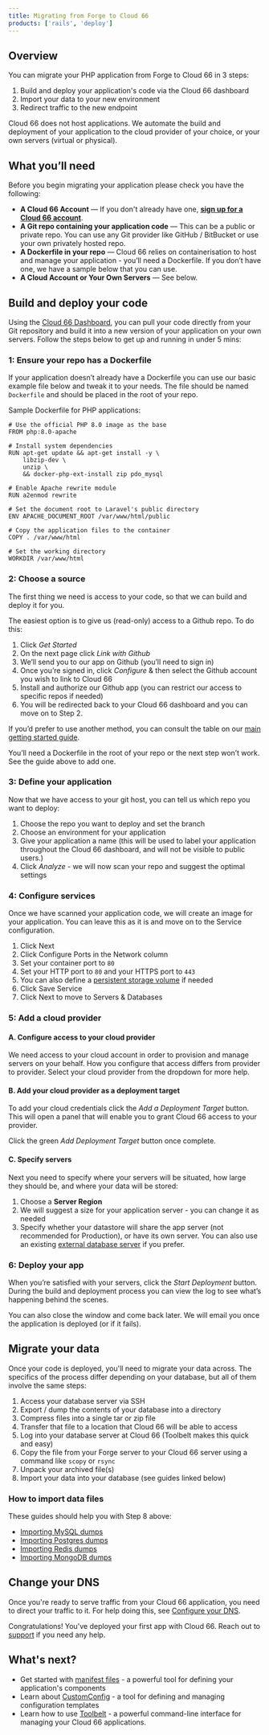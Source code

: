 ```yaml
---
title: Migrating from Forge to Cloud 66
products: ['rails', 'deploy']
---
```




## Overview

You can migrate your PHP application from Forge to Cloud 66 in 3 steps:

1. Build and deploy your application's code via the Cloud 66 dashboard
2. Import your data to your new environment
3. Redirect traffic to the new endpoint

<Callout type="info" title="Cloud 66 does not host apps">
Cloud 66 does not host applications. We automate the build and deployment of your application to the cloud provider of your choice, or your own servers (virtual or physical).
</Callout>


## What you’ll need

Before you begin migrating your application please check you have the following:

- **A Cloud 66 Account** — If you don't already have one, **[sign up for a Cloud 66 account](https://app.cloud66.com/users/sign_up)**.
- **A Git repo containing your application code** — This can be a public or private repo. You can use any Git provider like GitHub / BitBucket or use your own privately hosted repo.
- **A Dockerfile in your repo** — Cloud 66 relies on containerisation to host and manage your application - you’ll need a Dockerfile. If you don’t have one, we have a sample below that you can use.
- **A Cloud Account or Your Own Servers** — See below.

## Build and deploy your code

Using the [Cloud 66 Dashboard](https://app.cloud66.com/dashboard), you can pull your code directly from your Git repository and build it into a new version of your application on your own servers. Follow the steps below to get up and running in under 5 mins: 

### 1: Ensure your repo has a Dockerfile

If your application doesn’t already have a Dockerfile you can use our basic example file below and tweak it to your needs. The file should be named `Dockerfile`  and should be placed in the root of your repo. 

Sample Dockerfile for PHP applications:

```docker
# Use the official PHP 8.0 image as the base
FROM php:8.0-apache

# Install system dependencies
RUN apt-get update && apt-get install -y \
    libzip-dev \
    unzip \
    && docker-php-ext-install zip pdo_mysql

# Enable Apache rewrite module
RUN a2enmod rewrite

# Set the document root to Laravel's public directory
ENV APACHE_DOCUMENT_ROOT /var/www/html/public

# Copy the application files to the container
COPY . /var/www/html

# Set the working directory
WORKDIR /var/www/html

```

### 2: Choose a source

The first thing we need is access to your code, so that we can build and deploy it for you. 

The easiest option is to give us (read-only) access to a Github repo. To do this:

1. Click *Get Started*
2. On the next page click *Link with Github*
3. We’ll send you to our app on Github (you’ll need to sign in)
4. Once you’re signed in, click *Configure* & then select the Github account you wish to link to Cloud 66
5. Install and authorize our Github app (you can restrict our access to specific repos if needed)
6. You will be redirected back to your Cloud 66 dashboard and you can move on to Step 2.

If you’d prefer to use another method, you can consult the table on our [main getting started guide](/:product/:version?/getting-started/deploy-your-first-app#step-1-choose-a-source). 

<Callout type="info" title="Do you have a Dockerfile?">
You’ll need a Dockerfile in the root of your repo or the next step won’t work. See the guide above to add one.
</Callout>

### 3: Define your application

Now that we have access to your git host, you can tell us which repo you want to deploy:

1. Choose the repo you want to deploy and set the branch
2. Choose an environment for your application
3. Give your application a name (this will be used to label your application throughout the Cloud 66 dashboard, and will not be visible to public users.)
4. Click *Analyze* - we will now scan your repo and suggest the optimal settings

### 4: Configure services

Once we have scanned your application code, we will create an image for your application. You can leave this as it is and move on to the Service configuration. 

1. Click Next
2. Click Configure Ports in the Network column 
3. Set your container port to `80`
4. Set your HTTP port to `80` and your HTTPS port to `443`
5. You can also define a [persistent storage volume](/:product/:version?/build-and-config/service-storage) if needed
6. Click Save Service
7. Click Next to move to Servers & Databases

### 5: Add a cloud provider

#### A. Configure access to your cloud provider

We need access to your cloud account in order to provision and manage servers on your behalf. How you configure that access differs from provider to provider. Select your cloud provider from the dropdown for more help.

<CloudProviderOrOwnServerTabsPartial />

#### B. Add your cloud provider as a deployment target

To add your cloud credentials click the *Add a Deployment Target* button. This will open a panel that will enable you to grant Cloud 66 access to your provider.

Click the green *Add Deployment Target* button once complete.

#### C. Specify servers

Next you need to specify where your servers will be situated, how large they should be, and where your data will be stored:

1. Choose a **Server Region**
2. We will suggest a size for your application server - you can change it as needed
3. Specify whether your datastore will share the app server (not recommended for Production), or have its own server. You can also use an existing [external database server](/:product/:version?/databases/database-management#no-database-external) if you prefer.

### 6: Deploy your app

When you’re satisfied with your servers, click the *Start Deployment* button. During the build and deployment process you can view the log to see what’s happening behind the scenes.

You can also close the window and come back later. We will email you once the application is deployed (or if it fails).

## Migrate your data

Once your code is deployed, you'll need to migrate your data across. The specifics of the process differ depending on your database, but all of them involve the same steps:

1. Access your database server via SSH
2. Export / dump the contents of your database into a directory
3. Compress files into a single tar or zip file
4. Transfer that file to a location that Cloud 66 will be able to access
5. Log into your database server at Cloud 66 (Toolbelt makes this quick and easy)
6. Copy the file from your Forge server to your Cloud 66 server using a command like `scopy` or `rsync` 
7. Unpack your archived file(s)
8. Import your data into your database (see guides linked below)

### How to import data files

These guides should help you with Step 8 above:

- [Importing MySQL dumps](https://www.digitalocean.com/community/tutorials/how-to-import-and-export-databases-in-mysql-or-mariadb#step-2-mdash-importing-a-mysql-or-mariadb-database)
- [Importing Postgres dumps](https://gist.github.com/pierrejoubert73/85b3ce8b52e7f6dbce69e2636f68383f)
- [Importing Redis dumps](https://developer.redis.com/guides/import/)
- [Importing MongoDB dumps](https://www.mongodb.com/docs/database-tools/mongorestore/#syntax)

## Change your DNS

Once you're ready to serve traffic from your Cloud 66 application, you need to direct your traffic to it. For help doing this, see [Configure your DNS](https://help.cloud66.com/docs/networking/configure-dns).

Congratulations! You've deployed your first app with Cloud 66. Reach out to [support](https://app.cloud66.com/support_tickets/new) if you need any help.

## What's next?

* Get started with [manifest files](/:product/:version?/manifest/building-a-manifest-file#manifest-tutorial) - a powerful tool for defining your application's components
* Learn about [CustomConfig](/:product/:version?/custom-config/custom-config) - a tool for defining and managing configuration templates
* Learn how to use [Toolbelt](/:product/:version?/toolbelt/using-cloud66-toolbelt) - a powerful command-line interface for managing your Cloud 66 applications. 
